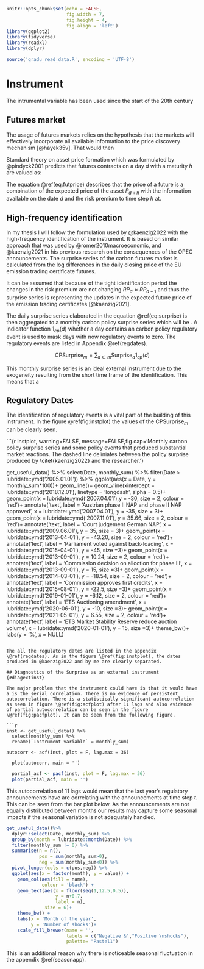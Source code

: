 ```r
knitr::opts_chunk$set(echo = FALSE, 
                      fig.width = 7,
                      fig.height = 4,
                      fig.align = 'left')
library(ggplot2)
library(tidyverse)
library(readxl)
library(dplyr)

source('gradu_read_data.R', encoding = 'UTF-8')
```

# Instrument {#inst}

The intrumental variable has been used since the start of the 20th century

## Futures market

The usage of futures markets relies on  the hypothesis that the markets will effectively incorporate all available information to the price discovery mechanism [@hayek35v]. That would then 

Standard theory on asset price formation which was formulated by @pindyck2001 predicts that futures contracts on a day $d$ with a maturity $h$ are valued as:

\begin{equation}
  F_d^h = \mathbb{E}_d(P_{d+h})-RP^h_d
  (\#eq:futprice)
\end{equation}

The equation \@ref(eq:futprice) describes that the price of a future is a combination of the expected price of the asset $P_{d+h}$ with the information available on the date $d$ and the risk premium to time step $h$ at. 

## High-frequency identification

In my thesis I will follow the formulation used by @kaenzig2022 with the high-frequency identification of the instrument. It is based on similar approach that was used by @romer2010macroeconomic, and @kaenzig2021 in his previous research on the consequences of the OPEC announcements. The surprise series of the carbon futures market is calculated from the log differences in the daily closing price of the EU emission trading certificate futures.

It can be assumed that because of the tight identification period the changes in the risk premium are not changing $RP_d \approx RP_{d-1}$ and thus the surprise series is representing the updates in the expected future price of the emission trading certificates [@kaenzig2021].


\begin{equation}
  \begin{split}
    \text{Surprise}_d &= F^h_d-F^h_{d-1} \\
    &= \mathbb{E}_d(P_{d+h})-RP^h_d-\mathbb{E}_{d-1}(P_{d+h})+RP^h_{d-1} \\
    &= \mathbb{E}_d(P_{d+h})-\mathbb{E}_{d-1}(P_{d+h}) 
  \end{split}
(\#eq:surprise)
\end{equation}


The daily surprise series elaborated in the equation \@ref(eq:surprise) is then aggregated to a monthly carbon policy surprise series which will be . A indicator function $1_{cp}(d)$ whether a day contains an carbon policy regulatory event is used to mask days with now regulatory events to zero. The regulatory events are listed in Appendix \@ref(regdates).

$$
\text{CPSurprise}_m = \sum_{d\in m}\text{Surprise}_d 1_{cp}(d)
$$

This monthly surprise series is an ideal external instrument due to the exogeneity resulting from the short time frame of the identification. This means that a 

## Regulatory Dates

The identification of regulatory events is a vital part of the building of this instrument. In the figure \@ref(fig:instplot) the values of the $\text{CPSurprise}_m$ can be clearly seen.


```{r instplot, warning=FALSE, message=FALSE,fig.cap='Monthly carbon policy surprise series and some policy events that produced substantial market reactions. The dashed line deliniates between the policy surprise produced by \\citet{kaenzig2022} and the researcher.'}

get_useful_data() %>% 
  select(Date, monthly_sum) %>% 
  filter(Date > lubridate::ymd('2005.01.01')) %>% 
  ggplot(aes(x = Date, y = monthly_sum*100))+
  geom_line()+
  geom_vline(xintercept = lubridate::ymd('2018.12.01'), 
             linetype = 'longdash',
             alpha = 0.5)+
  geom_point(x = lubridate::ymd('2007.04.01'),y = -30, size = 2, colour = 'red')+
  annotate('text',
           label = 'Austrian phase II NAP and \nHungarian phase II NAP approved',
           x = lubridate::ymd('2007.04.01'),
           y = -35,
           size = 3)+
  geom_point(x = lubridate::ymd('2007.11.01'), y = 35.66, size = 2, colour = 'red')+
  annotate('text',
           label = 'Court judgement \non German NAP',
           x = lubridate::ymd('2009.06.01'),
           y = 35,
           size = 3)+
  geom_point(x = lubridate::ymd('2013-04-01'), y = -43.20, size = 2, colour = 'red')+
  annotate('text',
           label = 'Parliament voted against back-loading',
           x = lubridate::ymd('2015-04-01'),
           y = -45,
           size =3)+
  geom_point(x = lubridate::ymd('2013-09-01'), y = 10.24, size = 2, colour = 'red')+
  annotate('text',
           label = 'Commission decision on \nfree alloction for phase III',
           x = lubridate::ymd('2013-09-01'),
           y = 15,
           size =3)+
  geom_point(x = lubridate::ymd('2014-03-01'), y = -18.54, size = 2, colour = 'red')+
  annotate('text',
           label = 'Commission approves first \ninternational credits',
           x = lubridate::ymd('2015-08-01'),
           y = -22.5,
           size =3)+
  geom_point(x = lubridate::ymd('2019-01-01'), y = -6.12, size = 2, colour = 'red')+
  annotate('text',
           label = 'ETS Auctioning \nRegulation amendment',
           x = lubridate::ymd('2020-06-01'),
           y = -10,
           size =3)+
  geom_point(x = lubridate::ymd('2021-05-01'), y = 6.55, size = 2, colour = 'red')+
  annotate('text',
           label = 'ETS Market Stability Reserve \nto reduce auction volume',
           x = lubridate::ymd('2020-01-01'),
           y = 15,
           size =3)+
  theme_bw()+
  labs(y = '%',
       x = NULL)

```

The all the regulatory dates are listed in the appendix \@ref(regdates). As in the figure \@ref(fig:instplot), the dates produced in @kaenzig2022 and by me are clearly separated.

## Diagnostics of the Surprise as an external instrument {#diagextinst}

The major problem that the instrument could have is that it would have a is the serial correlation. There is no evidence of persistent autocorrelation. There is a statistically significant autocorrelation as seen in figure \@ref(fig:acfplot) after 11 lags and also evidence of partial autocorrelation can be seen in the figure \@ref(fig:pacfplot). It can be seen from the following figure.

```r

inst <- get_useful_data() %>% 
  select(monthly_sum) %>%
  rename(`Instrument variable` = monthly_sum)

autocorr <- acf(inst, plot = F, lag.max = 36)
  
  plot(autocorr, main = '')

```

```r
  partial_acf <- pacf(inst, plot = F, lag.max = 36)
  plot(partial_acf, main = '')

```

This autocorrelation of 11 lags would mean that the last year's regulatory announcements have are correlating with the announcements at time step $t$. This can be seen from the bar plot below. As the announcements are not equally distributed between months our results may capture some seasonal impacts if the seasonal variation is not adequately handled.


```r

get_useful_data()%>%
  dplyr::select(Date, monthly_sum) %>%
  group_by(month = lubridate::month(Date)) %>%
  filter(monthly_sum != 0) %>%
  summarise(n = n(),
            pos = sum(monthly_sum>0), 
            neg = sum(monthly_sum<0)) %>%
  pivot_longer(cols = c(pos,neg)) %>%
  ggplot(aes(x = factor(month), y = value)) + 
    geom_col(aes(fill = name),
             colour = 'black') + 
    geom_text(aes(x = floor(seq(1,12.5,0.5)), 
                  y = n+0.7, 
                  label = n), 
              size = 6)+
    theme_bw() + 
    labs(x = 'Month of the year',
         y = 'Number of shocks')+
    scale_fill_brewer(name = '', 
                      labels = c("Negative &","Positive \nshocks"), 
                      palette= "Pastel1")


```


This is an additional reason why there is noticeable seasonal fluctuation in the appendix \@ref(seasonapp). 

\newpage